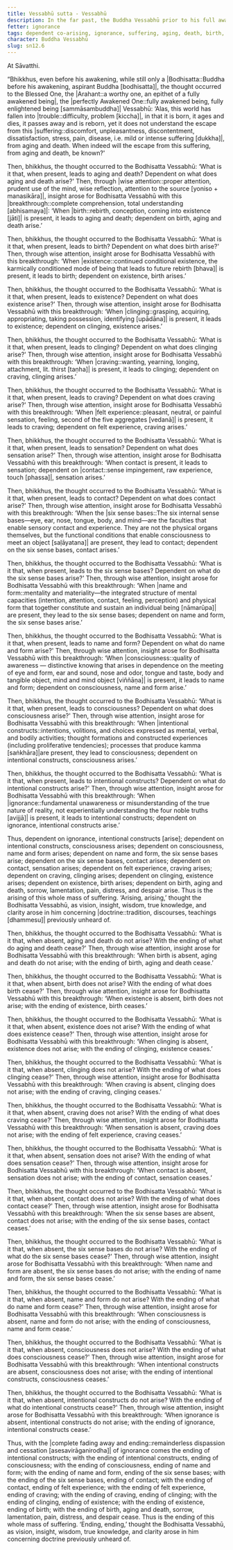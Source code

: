 ```yaml
---
title: Vessabhū sutta - Vessabhū
description: In the far past, the Buddha Vessabhū prior to his full awakening reflects on how the world has fallen into trouble and discovers the escape from suffering through wise attention and insight into dependent co-arising.
fetter: ignorance
tags: dependent co-arising, ignorance, suffering, aging, death, birth, existence, clinging, craving, sensation, feeling, contact, six sense bases, name and form, consciousness, intentional constructs, sn, sn12-21, sn12
character: Buddha Vessabhū
slug: sn12.6
---
```


At Sāvatthi.

“Bhikkhus, even before his awakening, while still only a |Bodhisatta::Buddha before his awakening, aspirant Buddha [bodhisatta]|, the thought occurred to the Blessed One, the |Arahant::a worthy one, an epithet of a fully awakened being|, the |perfectly Awakened One::fully awakened being, fully enlightened being [sammāsambuddha]| Vessabhū: ‘Alas, this world has fallen into |trouble::difficulty, problem [kiccha]|, in that it is born, it ages and dies, it passes away and is reborn, yet it does not understand the escape from this |suffering::discomfort, unpleasantness, discontentment, dissatisfaction, stress, pain, disease, i.e. mild or intense suffering [dukkha]|, from aging and death. When indeed will the escape from this suffering, from aging and death, be known?'

Then, bhikkhus, the thought occurred to the Bodhisatta Vessabhū: ‘What is it that, when present, leads to aging and death? Dependent on what does aging and death arise?' Then, through |wise attention::proper attention, prudent use of the mind, wise reflection, attention to the source [yoniso + manasikāra]|, insight arose for Bodhisatta Vessabhū with this |breakthrough::complete comprehension, total understanding [abhisamaya]|: ‘When |birth::rebirth, conception, coming into existence [jāti]| is present, it leads to aging and death; dependent on birth, aging and death arise.’

Then, bhikkhus, the thought occurred to the Bodhisatta Vessabhū: ‘What is it that, when present, leads to birth? Dependent on what does birth arise?' Then, through wise attention, insight arose for Bodhisatta Vessabhū with this breakthrough: ‘When |existence::continued conditional existence, the karmically conditioned mode of being that leads to future rebirth [bhava]| is present, it leads to birth; dependent on existence, birth arises.’

Then, bhikkhus, the thought occurred to the Bodhisatta Vessabhū: ‘What is it that, when present, leads to existence? Dependent on what does existence arise?' Then, through wise attention, insight arose for Bodhisatta Vessabhū with this breakthrough: ‘When |clinging::grasping, acquiring, appropriating, taking possession, identifying [upādāna]| is present, it leads to existence; dependent on clinging, existence arises.’

Then, bhikkhus, the thought occurred to the Bodhisatta Vessabhū: ‘What is it that, when present, leads to clinging? Dependent on what does clinging arise?' Then, through wise attention, insight arose for Bodhisatta Vessabhū with this breakthrough: ‘When |craving::wanting, yearning, longing, attachment, lit. thirst [taṇha]| is present, it leads to clinging; dependent on craving, clinging arises.’

Then, bhikkhus, the thought occurred to the Bodhisatta Vessabhū: ‘What is it that, when present, leads to craving? Dependent on what does craving arise?' Then, through wise attention, insight arose for Bodhisatta Vessabhū with this breakthrough: ‘When |felt experience::pleasant, neutral, or painful sensation, feeling, second of the five aggregates [vedanā]| is present, it leads to craving; dependent on felt experience, craving arises.’

Then, bhikkhus, the thought occurred to the Bodhisatta Vessabhū: ‘What is it that, when present, leads to sensation? Dependent on what does sensation arise?' Then, through wise attention, insight arose for Bodhisatta Vessabhū with this breakthrough: ‘When contact is present, it leads to sensation; dependent on |contact::sense impingement, raw experience, touch [phassa]|, sensation arises.’

Then, bhikkhus, the thought occurred to the Bodhisatta Vessabhū: ‘What is it that, when present, leads to contact? Dependent on what does contact arise?' Then, through wise attention, insight arose for Bodhisatta Vessabhū with this breakthrough: ‘When the |six sense bases::The six internal sense bases—eye, ear, nose, tongue, body, and mind—are the faculties that enable sensory contact and experience. They are not the physical organs themselves, but the functional conditions that enable consciousness to meet an object [saḷāyatana]| are present, they lead to contact; dependent on the six sense bases, contact arises.’

Then, bhikkhus, the thought occurred to the Bodhisatta Vessabhū: ‘What is it that, when present, leads to the six sense bases? Dependent on what do the six sense bases arise?' Then, through wise attention, insight arose for Bodhisatta Vessabhū with this breakthrough: ‘When |name and form::mentality and materiality—the integrated structure of mental capacities (intention, attention, contact, feeling, perception) and physical form that together constitute and sustain an individual being [nāmarūpa]| are present, they lead to the six sense bases; dependent on name and form, the six sense bases arise.’

Then, bhikkhus, the thought occurred to the Bodhisatta Vessabhū: ‘What is it that, when present, leads to name and form? Dependent on what do name and form arise?' Then, through wise attention, insight arose for Bodhisatta Vessabhū with this breakthrough: ‘When |consciousness::quality of awareness — distinctive knowing that arises in dependence on the meeting of eye and form, ear and sound, nose and odor, tongue and taste, body and tangible object, mind and mind object [viññāṇa]| is present, it leads to name and form; dependent on consciousness, name and form arise.’

Then, bhikkhus, the thought occurred to the Bodhisatta Vessabhū: ‘What is it that, when present, leads to consciousness? Dependent on what does consciousness arise?' Then, through wise attention, insight arose for Bodhisatta Vessabhū with this breakthrough: ‘When |intentional constructs::intentions, volitions, and choices expressed as mental, verbal, and bodily activities; thought formations and constructed experiences (including proliferative tendencies); processes that produce kamma [saṅkhāra]|are present, they lead to consciousness; dependent on intentional constructs, consciousness arises.’

Then, bhikkhus, the thought occurred to the Bodhisatta Vessabhū: ‘What is it that, when present, leads to intentional constructs? Dependent on what do intentional constructs arise?' Then, through wise attention, insight arose for Bodhisatta Vessabhū with this breakthrough: ‘When |ignorance::fundamental unawareness or misunderstanding of the true nature of reality, not experientially understanding the four noble truths [avijjā]| is present, it leads to intentional constructs; dependent on ignorance, intentional constructs arise.’

Thus, dependent on ignorance, intentional constructs [arise]; dependent on intentional constructs, consciousness arises; dependent on consciousness, name and form arises; dependent on name and form, the six sense bases arise; dependent on the six sense bases, contact arises; dependent on contact, sensation arises; dependent on felt experience, craving arises; dependent on craving, clinging arises; dependent on clinging, existence arises; dependent on existence, birth arises; dependent on birth, aging and death, sorrow, lamentation, pain, distress, and despair arise. Thus is the arising of this whole mass of suffering. ‘Arising, arising,’ thought the Bodhisatta Vessabhū, as vision, insight, wisdom, true knowledge, and clarity arose in him concerning |doctrine::tradition, discourses, teachings [dhammesu]| previously unheard of.

Then, bhikkhus, the thought occurred to the Bodhisatta Vessabhū: ‘What is it that, when absent, aging and death do not arise? With the ending of what do aging and death cease?' Then, through wise attention, insight arose for Bodhisatta Vessabhū with this breakthrough: ‘When birth is absent, aging and death do not arise; with the ending of birth, aging and death cease.’

Then, bhikkhus, the thought occurred to the Bodhisatta Vessabhū: ‘What is it that, when absent, birth does not arise? With the ending of what does birth cease?' Then, through wise attention, insight arose for Bodhisatta Vessabhū with this breakthrough: ‘When existence is absent, birth does not arise; with the ending of existence, birth ceases.’

Then, bhikkhus, the thought occurred to the Bodhisatta Vessabhū: ‘What is it that, when absent, existence does not arise? With the ending of what does existence cease?' Then, through wise attention, insight arose for Bodhisatta Vessabhū with this breakthrough: ‘When clinging is absent, existence does not arise; with the ending of clinging, existence ceases.’

Then, bhikkhus, the thought occurred to the Bodhisatta Vessabhū: ‘What is it that, when absent, clinging does not arise? With the ending of what does clinging cease?' Then, through wise attention, insight arose for Bodhisatta Vessabhū with this breakthrough: ‘When craving is absent, clinging does not arise; with the ending of craving, clinging ceases.’

Then, bhikkhus, the thought occurred to the Bodhisatta Vessabhū: ‘What is it that, when absent, craving does not arise? With the ending of what does craving cease?' Then, through wise attention, insight arose for Bodhisatta Vessabhū with this breakthrough: ‘When sensation is absent, craving does not arise; with the ending of felt experience, craving ceases.’

Then, bhikkhus, the thought occurred to the Bodhisatta Vessabhū: ‘What is it that, when absent, sensation does not arise? With the ending of what does sensation cease?' Then, through wise attention, insight arose for Bodhisatta Vessabhū with this breakthrough: ‘When contact is absent, sensation does not arise; with the ending of contact, sensation ceases.’

Then, bhikkhus, the thought occurred to the Bodhisatta Vessabhū: ‘What is it that, when absent, contact does not arise? With the ending of what does contact cease?' Then, through wise attention, insight arose for Bodhisatta Vessabhū with this breakthrough: ‘When the six sense bases are absent, contact does not arise; with the ending of the six sense bases, contact ceases.’

Then, bhikkhus, the thought occurred to the Bodhisatta Vessabhū: ‘What is it that, when absent, the six sense bases do not arise? With the ending of what do the six sense bases cease?' Then, through wise attention, insight arose for Bodhisatta Vessabhū with this breakthrough: ‘When name and form are absent, the six sense bases do not arise; with the ending of name and form, the six sense bases cease.’

Then, bhikkhus, the thought occurred to the Bodhisatta Vessabhū: ‘What is it that, when absent, name and form do not arise? With the ending of what do name and form cease?' Then, through wise attention, insight arose for Bodhisatta Vessabhū with this breakthrough: ‘When consciousness is absent, name and form do not arise; with the ending of consciousness, name and form cease.’

Then, bhikkhus, the thought occurred to the Bodhisatta Vessabhū: ‘What is it that, when absent, consciousness does not arise? With the ending of what does consciousness cease?' Then, through wise attention, insight arose for Bodhisatta Vessabhū with this breakthrough: ‘When intentional constructs are absent, consciousness does not arise; with the ending of intentional constructs, consciousness ceases.’

Then, bhikkhus, the thought occurred to the Bodhisatta Vessabhū: ‘What is it that, when absent, intentional constructs do not arise? With the ending of what do intentional constructs cease?' Then, through wise attention, insight arose for Bodhisatta Vessabhū with this breakthrough: ‘When ignorance is absent, intentional constructs do not arise; with the ending of ignorance, intentional constructs cease.’

Thus, with the |complete fading away and ending::remainderless dispassion and cessation [asesavirāganirodha]| of ignorance comes the ending of intentional constructs; with the ending of intentional constructs, ending of consciousness; with the ending of consciousness, ending of name and form; with the ending of name and form, ending of the six sense bases; with the ending of the six sense bases, ending of contact; with the ending of contact, ending of felt experience; with the ending of felt experience, ending of craving; with the ending of craving, ending of clinging; with the ending of clinging, ending of existence; with the ending of existence, ending of birth; with the ending of birth, aging and death, sorrow, lamentation, pain, distress, and despair cease. Thus is the ending of this whole mass of suffering. ‘Ending, ending,’ thought the Bodhisatta Vessabhū, as vision, insight, wisdom, true knowledge, and clarity arose in him concerning doctrine previously unheard of.